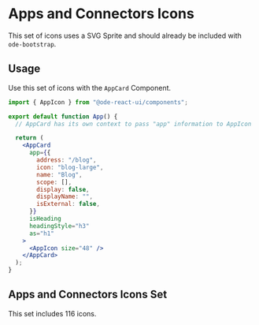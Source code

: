 
<Meta title="Icons/Apps and Connectors" />

# Apps and Connectors Icons

This set of icons uses a SVG Sprite and should already be included with `ode-bootstrap`.

## Usage

Use this set of icons with the `AppCard` Component.

```jsx
import { AppIcon } from "@ode-react-ui/components";

export default function App() {
  // AppCard has its own context to pass "app" information to AppIcon

  return (
    <AppCard
      app={{
        address: "/blog",
        icon: "blog-large",
        name: "Blog",
        scope: [],
        display: false,
        displayName: "",
        isExternal: false,
      }}
      isHeading
      headingStyle="h3"
      as="h1"
    >
      <AppIcon size="48" />
    </AppCard>
  );
}
```

## Apps and Connectors Icons Set

This set includes 116 icons.

<SvgIcon />
